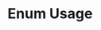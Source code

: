 ---
id: "q_ts_med_010"
questionType: "MULTIPLE_CHOICE"
title: "Enum Usage"
description: "How do you define an enum in TypeScript?"
difficulty: "MEDIUM"
category: "Type Script"
options:
  - "enum Color { Red, Green, Blue }"
  - "Color = enum { Red, Green, Blue }"
  - "type Color = enum { Red, Green, Blue }"
  - "define enum Color { Red, Green, Blue }"
correctAnswer: 0
---
